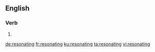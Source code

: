 ==English==

===Verb===
{{head|en|present participle}}

# {{present participle of|resonate|lang=en|nocat=1}}

[[de:resonating]]
[[fr:resonating]]
[[ku:resonating]]
[[ta:resonating]]
[[vi:resonating]]